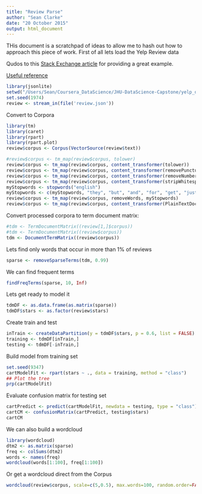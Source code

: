 ```yaml
---
title: "Review Parse"
author: "Sean Clarke"
date: "20 October 2015"
output: html_document
---
```

THis document is a scratchpad of ideas to allow me to hash out how to approach this piece of work.
First of all lets load the Yelp Review data

Qudos to this [Stack Exchange article](http://stackoverflow.com/questions/15506118/make-dataframe-of-top-n-frequent-terms-for-multiple-corpora-using-tm-package-in) for providing a great example.

[Useful reference](https://www.kaggle.com/amhchiu/whats-cooking/bag-of-ingredients-in-r/run/71436/code)

```r
library(jsonlite)
setwd("/Users/Sean/Coursera_DataScience/JHU-DataScience-Capstone/yelp_dataset_challenge_academic_dataset/1pct_samples")
set.seed(1974)
review <- stream_in(file('review.json'))
```

Convert to Corpora

```r
library(tm)
library(caret)
library(rpart)
library(rpart.plot)
review$corpus <- Corpus(VectorSource(review$text))
```

```r
#review$corpus <- tm_map(review$corpus, tolower)
review$corpus <- tm_map(review$corpus, content_transformer(tolower)) 
review$corpus <- tm_map(review$corpus, content_transformer(removePunctuation)) 
review$corpus <- tm_map(review$corpus, content_transformer(removeNumbers))
review$corpus <- tm_map(review$corpus, content_transformer(stripWhitespace))
myStopwords <- stopwords("english")
myStopwords <- c(myStopwords, "they", "but", "and", "for", "get", "just")
review$corpus <- tm_map(review$corpus, removeWords, myStopwords)
review$corpus <- tm_map(review$corpus, content_transformer(PlainTextDocument))
```


Convert processed corpora to term document matrix:

```r
#tdm <- TermDocumentMatrix((review[1,]$corpus))
#tdm <- TermDocumentMatrix((review$corpus))
tdm <- DocumentTermMatrix((review$corpus))
```

Lets find only words that occur in more than 1% of reviews
```r
sparse <- removeSparseTerms(tdm, 0.99)
```

We can find frequent terms
```r
findFreqTerms(sparse, 10, Inf)
```


Lets get ready to model it

```r
tdmDF <- as.data.frame(as.matrix(sparse))
tdmDF$stars <- as.factor(review$stars)
```

Create train and test

```r
inTrain <- createDataPartition(y = tdmDF$stars, p = 0.6, list = FALSE)
training <- tdmDF[inTrain,]
testing <- tdmDF[-inTrain,]
```


Build model from training set

```r
set.seed(9347)
cartModelFit <- rpart(stars ~ ., data = training, method = "class")
## Plot the tree
prp(cartModelFit)
```

Evaluate confusion matrix for testing set

```r
cartPredict <- predict(cartModelFit, newdata = testing, type = "class")
cartCM <- confusionMatrix(cartPredict, testing$stars)
cartCM
```


We can also build a wordcloud

```r
library(wordcloud)
dtm2 <- as.matrix(sparse)
freq <- colSums(dtm2)
words <- names(freq)
wordcloud(words[1:100], freq[1:100])
```

Or get a wordcloud direct from the Corpus

```r
wordcloud(review$corpus, scale=c(5,0.5), max.words=100, random.order=FALSE, rot.per=0.35, use.r.layout=FALSE, colors=brewer.pal(8, "Dark2") )
```